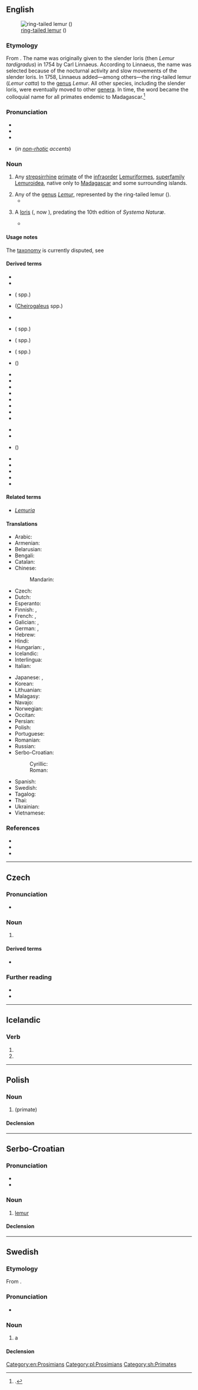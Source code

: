 {{also|Lemur|lémur|lemúr}}
==English==
[[File:Lemur catta 001.jpg|thumb|[[ring-tailed lemur]] ({{taxlink|Lemur catta|species|ver=190104}})]]

===Etymology===
From {{der|en|la|lemurēs|g=p||spirits of the dead}}. The name was originally given to the slender loris (then ''Lemur tardigradus'') in 1754 by Carl Linnaeus. According to Linnaeus, the name was selected because of the nocturnal activity and slow movements of the slender loris. In 1758, Linnaeus added—among others—the ring-tailed lemur (''Lemur catta'') to the [[genus]] ''Lemur''. All other species, including the slender loris, were eventually moved to other [[genera]]. In time, the word became the colloquial name for all primates endemic to Madagascar.<ref>{{cite-journal|author=A. R. Dunkel|coauthors=J. S. Zijlstra; C. P. Groves|title=Giant Rabbits, Marmosets, and British Comedies: Etymology of Lemur Names, Part 1|url=http://www.aeecl.org/lemurnews/lemurnews2011_16.pdf|journal=Lemur News|volume=16|date=2011/2012|pages=64–70|accessdate=11 April 2013|archiveurl=https://web.archive.org/web/20161106163717/http://www.aeecl.org/lemurnews/lemurnews2011_16.pdf|archivedate=6 November 2016}}.</ref>

===Pronunciation===
* {{IPA|en|/ˈliːmə(ɹ)/}}
* {{audio|en|LL-Q1860 (eng)-Vealhurl-lemur.wav ‎|Audio (UK)}}
* {{rhymes|en|iːmə(r)}}
* {{homophones|en|Lima}} (''in [[non-rhotic]] accents'')

===Noun===
{{en-noun}}

# {{lb|en|colloquial}} Any [[strepsirrhine]] [[primate]] of the [[infraorder]] [[Lemuriformes]], [[superfamily]] [[Lemuroidea]], native only to [[Madagascar]] and some surrounding islands.
# Any of the [[genus]] ''[[Lemur]]'', represented by the ring-tailed lemur ({{taxlink|Lemur catta|species|noshow=1}}).
#* {{cite-book
|year=1758
|author=Linnaeus, C.
|title=Systema Naturæ
|volume=1
|edition=10
|url=http://biodiversitylibrary.org/item/10277
|publisher=Laurentius Salvius
|location=Stockholm, Sweden
|pages=29–30
|pageurl=http://biodiversitylibrary.org/page/726922
}}
# {{lb|en|obsolete}} A [[loris]] ({{taxlink|Lemur tardigradus|species|noshow=1}}, now {{taxlink|Loris tardigradus|species|noshow=1}}), predating the 10th edition of ''Systema Naturæ''.
#* {{quote-book
|la
|nocat=1
|year=1754
|author=Linnaeus, C.
|title=Museum Adolphi Friderici Regis
|url=http://gallica.bnf.fr/ark:/12148/bpt6k972707/f3
|publisher=Typographia Regia
|location=Stockholm, Sweden
|page=3–4
|pageurl=http://gallica.bnf.fr/ark:/12148/bpt6k972707/f36.image
|passage="'''Lemures''' dixi hos, quod noctu imprimis obambulant, hominibus quodanmodo similes, & lento passu vagantur."
|translation=[I call them '''lemurs''', because they go around mainly by night, in a certain way similar to humans, and roam with a slow pace.]
}}

====Usage notes====
The [[taxonomy]] is currently disputed, see {{pedia|Taxonomy of lemurs}}

====Derived terms====
{{rel-top3|terms derived from ''lemur (noun)''}}
* {{taxlink|Archaeolemur|genus|ver=190104}}
* {{taxlink|Archaeolemuridae|family|ver=190104}}
* {{vern|bamboo lemur}} ({{taxlink|Hapalemur|genus|ver=190104}} spp.)
* {{vern|dwarf lemur}} ([[Cheirogaleus]] spp.)
* {{taxlink|Eulemur|genus|ver=190104}}
* {{vern|fork-marked lemur}} ({{taxlink|Phaner|genus|ver=190104}} spp.)
* {{vern|gentle lemur}} ({{taxlink|Hapalemur|genus|ver=190104}} spp.)
* {{l|en|giant mouse lemur}} ({{taxlink|Mirza|genus|ver=180104|nomul=1}} spp.)
* {{l|en|hairy-eared dwarf lemur}} ({{taxlink|Allocebus trichotis|species|noshow=1}})
{{rel-mid3}}
* {{taxlink|Hapalemur|genus|ver=190104}}
* {{ll|mul|Lemuridae}}
* {{l|en|lemuriform}}
* {{ll|mul|Lemuriformes}}
* {{l|en|lemuroid}}
* {{ll|mul|Lemuroidea}}
* {{taxlink|Lepilemur|genus|ver=190104}}
* {{taxlink|Lepilemuridae|family|ver=190104}}
{{rel-mid3}}
* {{l|en|mouse lemur}}
* {{taxlink|Pachylemur|genus|ver=190104}}
* {{l|en|ring-tailed lemur}} ({{taxlink|Lemur catta|species|ver=190104}})
* {{l|en|ruffed lemur}}
* {{l|en|sportive lemur}}
* {{l|en|subfossil lemur}}
* {{vern|true lemur}}
* {{vern|woolly lemur}}
{{rel-bottom}}

====Related terms====
* ''[[Lemuria]]''

====Translations====
{{trans-top|strepsirrhine primate of the infraorder Lemuriformes, superfamily Lemuroidea}}
* Arabic: {{t|ar|لِيمُور|m|tr=limūr}}
* Armenian: {{t+|hy|լեմուր}}
* Belarusian: {{t|be|лему́р|m}}
* Bengali: {{t|bn|লেমুর}}
* Catalan: {{t|ca|lèmur|m}}
* Chinese:
*: Mandarin: {{t+|cmn|狐猴|tr=húhóu|sc=Hani}}
* Czech: {{t+|cs|lemur|m}}
* Dutch: {{t|nl|lemur}}
* Esperanto: {{t|eo|lemuro}}
* Finnish: {{t+|fi|maki}}, {{t|fi|makimainen puoliapina}}
* French: {{t+|fr|lémur|m}}, {{t+|fr|lémurien|m}}
* Galician: {{t|gl|lémur|m|f}}, {{t|gl|lémure|m}}
* German: {{t+|de|Lemur|m}}, {{t+|de|Lemure|m}}
* Hebrew: {{t|he|לֶמוּר|m|tr=lemúr}}
* Hindi: {{t|hi|लीमर|m}}
* Hungarian: {{t+|hu|maki}}, {{t|hu|makimajom}}
* Icelandic: {{t|is|lemúr|m}}
* Interlingua: {{t|ia|lemure}}
* Italian: {{t+|it|lemure|m}}
{{trans-mid}}
* Japanese: {{t|ja|狐猿|tr=きつねざる, kitsunezaru}}, {{t+|ja|キツネザル|tr=kitsunezaru}}
* Korean: {{t|ko|여우원숭이}}
* Lithuanian: {{t|lt|lemūras|m}}
* Malagasy: {{t+|mg|gidro}}
* Navajo: {{t|nv|mágí bitseeʼ noodǫ́zígíí}}
* Norwegian: {{t|no|lemur|m}}
* Occitan: {{t|oc|lemur|m}}
* Persian: {{t+|fa|لمور|tr=lemur}}
* Polish: {{t+|pl|lemur|m}}
* Portuguese: {{t+|pt|lêmure|m}}
* Romanian: {{t+|ro|lemur|m}}
* Russian: {{t+|ru|лему́р|m}}
* Serbo-Croatian:
*: Cyrillic: {{t|sh|лѐмӯр|m|sc=Cyrl}}
*: Roman: {{t+|sh|lèmūr|m}}
* Spanish: {{t+|es|lémur|m}}
* Swedish: {{t+|sv|lemur}}
* Tagalog: {{t|tl|lemur}}
* Thai: {{t|th|ลีเมอร์}}
* Ukrainian: {{t|uk|лему́р|m}}
* Vietnamese: {{t|vi|vượn cáo}}
{{trans-bottom}}

===References===
* {{pedia}}
* {{specieslite|Lemuriformes}}
* {{comcatlite|Lemuriformes}}
<references />

[[Category:en:Prosimians]]

----

==Czech==

===Pronunciation===
* {{cs-IPA}}

===Noun===
{{cs-noun|g=m-an}}

# {{l|en|lemur}}

====Derived terms====
* {{l|cs|lemuří}}

===Further reading===
* {{R:PSJC}}
* {{R:SSJC}}

----

==Icelandic==

===Verb===
{{is-verb form}} {{qualifier|weak}}

# {{verb form of|is|lemja||2s|pres|ind}}
# {{verb form of|is|lemja||3s|pres|ind}}

----

==Polish==

===Noun===
{{pl-noun|m-an}}

# {{l|en|lemur}} (primate)

====Declension====
{{pl-decl-noun-m-an}}

[[Category:pl:Prosimians]]

----

==Serbo-Croatian==

===Pronunciation===
* {{IPA|sh|/lěmuːr/}}
* {{hyphenation|sh|le|mur}}

===Noun===
{{sh-noun|g=m|head=lèmūr}}

# [[#English|lemur]]

====Declension====
{{sh-decl-noun
|lèmūr|lemuri
|lemúra|lemura
|lemuru|lemurima
|lemura|lemure
|lemure|lemuri
|lemuru|lemurima
|lemurom|lemurima
}}

[[Category:sh:Primates]]

----

==Swedish==

===Etymology===
From {{der|sv|la|lemures|t=spirits}}.

===Pronunciation===
* {{IPA|sv|/lɛˈmʉːr/}}

===Noun===
{{sv-noun|c}}

# a {{l|en|lemur}}

====Declension====
{{sv-infl-noun-c-er}}

{{topics|sv|Primates}}
